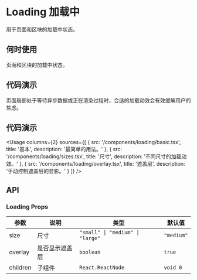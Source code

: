 
# Loading 加载中

用于页面和区块的加载中状态。

## 何时使用

页面和区块的加载中状态。

## 代码演示

页面局部处于等待异步数据或正在渲染过程时，合适的加载动效会有效缓解用户的焦虑。

## 代码演示

<Usage
  columns={2}
  sources={[
    {
      src: '/components/loading/basic.tsx',
      title: '基本',
      description: '最简单的用法。'
    },
    {
      src: '/components/loading/sizes.tsx',
      title: '尺寸',
      description: '不同尺寸的加载动效。'
    },
    {
      src: '/components/loading/overlay.tsx',
      title: '遮盖层',
      description: '手动控制遮盖层的显影。'
    }
  ]}
/>

## API

### Loading Props

| 参数     | 说明           | 类型                             | 默认值     |
| -------- | -------------- | -------------------------------- | ---------- |
| size     | 尺寸           | `"small" \| "medium" \| "large"` | `"medium"` |
| overlay  | 是否显示遮盖层 | `boolean`                        | `true`     |
| children | 子组件         | `React.ReactNode`                | `void 0`   |
